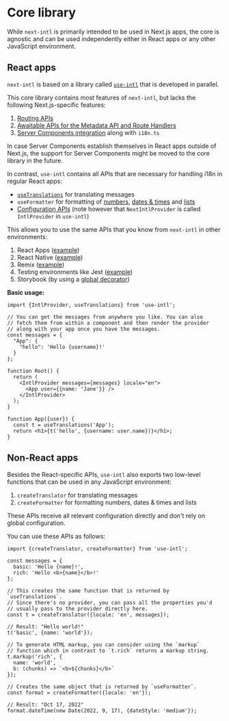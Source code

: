 # Core library

While `next-intl` is primarily intended to be used in Next.js apps, the core is agnostic and can be used independently either in React apps or any other JavaScript environment.

## React apps

`next-intl` is based on a library called [`use-intl`](https://www.npmjs.com/package/use-intl) that is developed in parallel.

This core library contains most features of `next-intl`, but lacks the following Next.js-specific features:
1. [Routing APIs](/docs/routing)
2. [Awaitable APIs for the Metadata API and Route Handlers](/docs/environments/metadata-route-handlers)
3. [Server Components integration](/docs/environments/server-client-components) along with `i18n.ts`

In case Server Components establish themselves in React apps outside of Next.js, the support for Server Components might be moved to the core library in the future.

In contrast, `use-intl` contains all APIs that are necessary for handling i18n in regular React apps:
- [`useTranslations`](/docs/usage/messages) for translating messages
- `useFormatter` for formatting of [numbers](/docs/usage/numbers), [dates & times](/docs/usage/dates-times) and [lists](/docs/usage/lists)
- [Configuration APIs](/docs/usage/configuration) (note however that `NextIntlProvider` is called `IntlProvider` in `use-intl`)

This allows you to use the same APIs that you know from `next-intl` in other environments:

1. React Apps ([example](/examples#use-intl))
2. React Native ([example](/examples#react-native))
3. Remix ([example](/examples#remix))
4. Testing environments like Jest ([example](https://github.com/amannn/next-intl/blob/main/examples/example-app-router/src/components/Navigation.spec.tsx))
5. Storybook (by using a [global decorator](https://storybook.js.org/docs/writing-stories/decorators#global-decorators))

**Basic usage:**

```tsx
import {IntlProvider, useTranslations} from 'use-intl';

// You can get the messages from anywhere you like. You can also
// fetch them from within a component and then render the provider 
// along with your app once you have the messages.
const messages = {
  "App": {
    "hello": 'Hello {username}!'
  }
};

function Root() {
  return (
    <IntlProvider messages={messages} locale="en">
      <App user={{name: 'Jane'}} />
    </IntlProvider>
  );
}

function App({user}) {
  const t = useTranslations('App');
  return <h1>{t('hello', {username: user.name})}</h1>;
}
```

## Non-React apps

Besides the React-specific APIs, `use-intl` also exports two low-level functions that can be used in any JavaScript environment:

1. `createTranslator` for translating messages
2. `createFormatter` for formatting numbers, dates & times and lists

These APIs receive all relevant configuration directly and don't rely on global configuration.

You can use these APIs as follows:

```tsx
import {createTranslator, createFormatter} from 'use-intl';

const messages = {
  basic: 'Hello {name}!',
  rich: 'Hello <b>{name}</b>!'
};

// This creates the same function that is returned by `useTranslations`.
// Since there's no provider, you can pass all the properties you'd
// usually pass to the provider directly here.
const t = createTranslator({locale: 'en', messages});

// Result: "Hello world!"
t('basic', {name: 'world'});

// To generate HTML markup, you can consider using the `markup`
// function which in contrast to `t.rich` returns a markup string.
t.markup('rich', {
  name: 'world',
  b: (chunks) => `<b>${chunks}</b>`
});

// Creates the same object that is returned by `useFormatter`.
const format = createFormatter({locale: 'en'});

// Result: "Oct 17, 2022"
format.dateTime(new Date(2022, 9, 17), {dateStyle: 'medium'});
```
